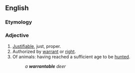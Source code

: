 ==English==

===Etymology===
{{suffix|en|warrant|able}}

===Adjective===
{{en-adj}}

# [[justifiable|Justifiable]], just, proper.
# Authorized by [[warrant]] or [[right]].
# Of animals: having reached a sufficient age to be [[hunt]]ed.
#: ''a '''warrantable''' deer''
